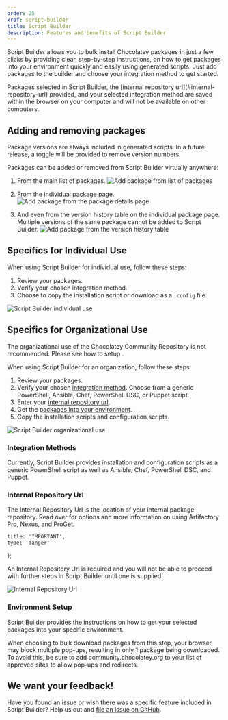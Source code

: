 ```yaml
---
order: 25
xref: script-builder
title: Script Builder
description: Features and benefits of Script Builder
---
```


Script Builder allows you to bulk install Chocolatey packages in just a few clicks by providing clear, step-by-step instructions, on how to get packages into your environment quickly and easily using generated scripts. Just add packages to the builder and choose your integration method to get started.

<Callout type="info">
    Packages selected in Script Builder, the [internal repository url](#internal-repository-url) provided, and your selected integration method are saved within the browser on your computer and will not be available on other computers.
</Callout>

## Adding and removing packages

<Callout type="info">
    Package versions are always included in generated scripts. In a future release, a toggle will be provided to remove version numbers.
</Callout>

Packages can be added or removed from Script Builder virtually anywhere:

1. From the main list of packages.
  ![Add package from list of packages](/images/script-builder/sb-add-list.jpg)

1. From the individual package page.
  ![Add package from the package details page](/images/script-builder/sb-add-package-page.jpg)

1. And even from the version history table on the individual package page. Multiple versions of the same package cannot be added to Script Builder.
  ![Add package from the version history table](/images/script-builder/sb-add-version.jpg)

## Specifics for Individual Use

When using Script Builder for individual use, follow these steps:

1. Review your packages.
1. Verify your chosen integration method.
1. Choose to copy the installation script or download as a `.config` file.

![Script Builder individual use](/images/script-builder/sb-individual.gif)

## Specifics for Organizational Use

<Callout type="warning">
    The organizational use of the Chocolatey Community Repository is not recommended. Please see how to setup <Xref title="Chocolatey for internal / organizational use" value="organizational-deployment-guide" />.
</Callout>

When using Script Builder for an organization, follow these steps:

1. Review your packages.
1. Verify your chosen [integration method](#integration-methods). Choose from a generic PowerShell, Ansible, Chef, PowerShell DSC, or Puppet script.
1. Enter your [internal repository url](#internal-repository-url).
1. Get the [packages into your environment](#environment-setup).
1. Copy the installation scripts and configuration scripts.

![Script Builder organizational use](/images/script-builder/sb-organization.gif)

### Integration Methods

Currently, Script Builder provides installation and configuration scripts as a generic PowerShell script as well as Ansible, Chef, PowerShell DSC, and Puppet.

### Internal Repository Url

The Internal Repository Url is the location of your internal package repository. Read over <Xref title="How To Set Up an Internal Repository" value="host-packages" /> for options and more information on using Artifactory Pro, Nexus, and ProGet.

    title: 'IMPORTANT',
    type: 'danger'
};

<Callout content={callout1}>
    An Internal Repository Url is required and you will not be able to proceed with further steps in Script Builder until one is supplied.
</Callout>

![Internal Repository Url](/images/script-builder/sb-internal-url.jpg)

### Environment Setup

Script Builder provides the instructions on how to get your selected packages into your specific environment.

<Callout type="info">
    When choosing to bulk download packages from this step, your browser may block multiple pop-ups, resulting in only 1 package being downloaded. To avoid this, be sure to add community.chocolatey.org to your list of approved sites to allow pop-ups and redirects.
</Callout>

## We want your feedback!

Have you found an issue or wish there was a specific feature included in Script Builder? Help us out and [file an issue on GitHub](https://github.com/chocolatey/home/issues).
